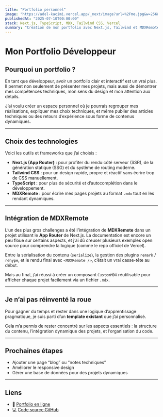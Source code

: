 ```yaml
---
title: "Portfolio personnel"
image: "https://adel-kacimi.vercel.app/_next/image?url=%2Fme.jpg&w=256&q=75"
publishedAt: "2025-07-10T00:00:00"
stack: Next.js, TypeScript, MDX, Tailwind CSS, Vercel
summary: "Création de mon portfolio avec Next.js, Tailwind et MDXRemote. Objectif : présenter mes projets efficacement tout en apprenant des technos modernes."
---
```


# Mon Portfolio Développeur

## Pourquoi un portfolio ?

En tant que développeur, avoir un portfolio clair et interactif est un vrai plus. Il permet non seulement de présenter mes projets, mais aussi de démontrer mes compétences techniques, mon sens du design et mon attention aux détails.

J’ai voulu créer un espace personnel où je pourrais regrouper mes réalisations, expliquer mes choix techniques, et même publier des articles techniques ou des retours d’expérience sous forme de contenus dynamiques.

---

## Choix des technologies

Voici les outils et frameworks que j’ai choisis :

- **Next.js (App Router)** : pour profiter du rendu côté serveur (SSR), de la génération statique (SSG) et du système de routing moderne.
- **Tailwind CSS** : pour un design rapide, propre et réactif sans écrire trop de CSS manuellement.
- **TypeScript** : pour plus de sécurité et d’autocomplétion dans le développement.
- **MDXRemote** : pour écrire mes pages projets au format `.mdx` tout en les rendant dynamiques.

---

## Intégration de MDXRemote

L’un des plus gros challenges a été l’intégration de **MDXRemote** dans un projet utilisant le **App Router** de Next.js. La documentation est encore un peu floue sur certains aspects, et j’ai dû creuser plusieurs exemples open source pour comprendre la logique (comme le repo officiel de Vercel).

Entre la sérialisation du contenu (`serialize`), la gestion des plugins `remark` / `rehype`, et le rendu final avec `<MDXRemote />`, c’était un vrai casse-tête au début.

Mais au final, j’ai réussi à créer un composant `CustomMDX` réutilisable pour afficher chaque projet facilement via un fichier `.mdx`.

---

## Je n’ai pas réinventé la roue

Pour gagner du temps et rester dans une logique d’apprentissage pragmatique, je suis parti d’un **template existant** que j’ai personnalisé.

Cela m’a permis de rester concentré sur les aspects essentiels : la structure du contenu, l’intégration dynamique des projets, et l’organisation du code.

---

## Prochaines étapes

- Ajouter une page “blog” ou “notes techniques”
- Améliorer le responsive design
- Gérer une base de données pour des projets dynamiques

---

## Liens

- 🔗 [Portfolio en ligne](#)
- 💻 [Code source GitHub](https://github.com/ryodes/portfolio-nextjs)

